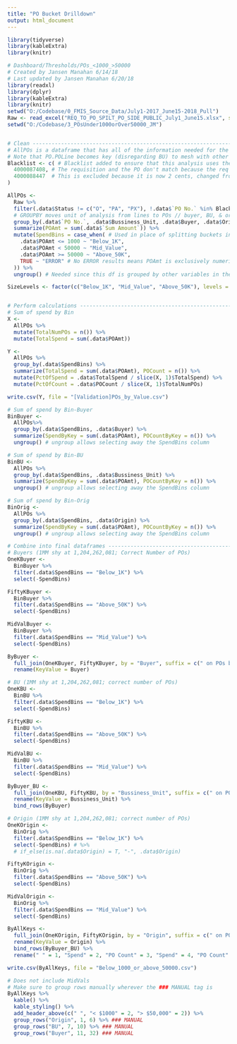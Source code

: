 ---
title: "PO Bucket Drilldown"
output: html_document
---

```{r setup, include=FALSE}
library(tidyverse)
library(kableExtra)
library(knitr)
```

```{r allcode, include = FALSE, echo=FALSE}
# Dashboard/Thresholds/POs_<1000_>50000
# Created by Jansen Manahan 6/14/18
# Last updated by Jansen Manahan 6/20/18
library(readxl)
library(dplyr)
library(kableExtra)
library(knitr)
setwd("O:/Codebase/0_FMIS_Source_Data/July1-2017_June15-2018_Pull")
Raw <- read_excel("REQ_TO_PO_SPILT_PO_SIDE_PUBLIC_July1_June15.xlsx", skip = 1)
setwd("O:/Codebase/3_POsUnder1000orOver50000_JM")


# Clean ---------------------------------------------------------------------------------------------------------------------------------------------
# AllPOs is a dataframe that has all of the information needed for the analysis
# Note that PO.POLine becomes key (disregarding BU) to mesh with other analyses
Blacklist <- c( # Blacklist added to ensure that this analysis uses the same dataset as the current PO-under-$1000 script in folder 2
  4000087408, # The requisition and the PO don't match because the req is from MBTAF ($890000) and the PO is from MBTAN ($150)
  4000088447  # This is excluded because it is now 2 cents, changed from $10,300 probably a a workaround for cancelling the PO
)

AllPOs <- 
  Raw %>%
  filter(.data$Status != c("O", "PA", "PX"), !.data$`PO No.` %in% Blacklist) %>%
  # GROUPBY moves unit of analysis from lines to POs // buyer, BU, & origin added to keep them from being erased
  group_by(.data$`PO No.`, .data$Bussiness_Unit, .data$Buyer, .data$Origin) %>% 
  summarize(POAmt = sum(.data$`Sum Amount`)) %>%
  mutate(SpendBins = case_when( # Used in place of splitting buckets into dfs for the purpose of data integrity
    .data$POAmt <= 1000 ~ "Below_1K",
    .data$POAmt < 50000 ~ "Mid_Value",
    .data$POAmt >= 50000 ~ "Above_50K",
    TRUE ~ "ERROR" # No ERROR results means POAmt is exclusively numerical
  )) %>%
  ungroup() # Needed since this df is grouped by other variables in the future

SizeLevels <- factor(c("Below_1K", "Mid_Value", "Above_50K"), levels = c("Below_1K", "Mid_Value", "Above_50K"))


# Perform calculations ------------------------------------------------------------------------------------------------------------------------------
# Sum of spend by Bin
X <- 
  AllPOs %>% 
  mutate(TotalNumPOs = n()) %>% 
  mutate(TotalSpend = sum(.data$POAmt))

Y <- 
  AllPOs %>%
  group_by(.data$SpendBins) %>% 
  summarize(TotalSpend = sum(.data$POAmt), POCount = n()) %>%
  mutate(PctOfSpend = .data$TotalSpend / slice(X, 1)$TotalSpend) %>%
  mutate(PctOfCount = .data$POCount / slice(X, 1)$TotalNumPOs)

write.csv(Y, file = "[Validation]POs_by_Value.csv")

# Sum of spend by Bin-Buyer
BinBuyer <- 
  AllPOs%>% 
  group_by(.data$SpendBins, .data$Buyer) %>% 
  summarize(SpendByKey = sum(.data$POAmt), POCountByKey = n()) %>%
  ungroup() # ungroup allows selecting away the SpendBins column

# Sum of spend by Bin-BU
BinBU <- 
  AllPOs %>% 
  group_by(.data$SpendBins, .data$Bussiness_Unit) %>% 
  summarize(SpendByKey = sum(.data$POAmt), POCountByKey = n()) %>%
  ungroup() # ungroup allows selecting away the SpendBins column

# Sum of spend by Bin-Orig
BinOrig <- 
  AllPOs %>% 
  group_by(.data$SpendBins, .data$Origin) %>% 
  summarize(SpendByKey = sum(.data$POAmt), POCountByKey = n()) %>%
  ungroup() # ungroup allows selecting away the SpendBins column

# Combine into final dataframes ---------------------------------------------------------------------------------------------------------------------
# Buyers (1MM shy at 1,204,262,081; Correct Number of POs)
OneKBuyer <- 
  BinBuyer %>% 
  filter(.data$SpendBins == "Below_1K") %>%
  select(-SpendBins)

FiftyKBuyer <- 
  BinBuyer %>% 
  filter(.data$SpendBins == "Above_50K") %>%
  select(-SpendBins)

MidValBuyer <- 
  BinBuyer %>% 
  filter(.data$SpendBins == "Mid_Value") %>%
  select(-SpendBins)

ByBuyer <- 
  full_join(OneKBuyer, FiftyKBuyer, by = "Buyer", suffix = c(" on POs below 1K", " on POs above 50K")) %>% 
  rename(KeyValue = Buyer)

# BU (1MM shy at 1,204,262,081; correct number of POs)
OneKBU <- 
  BinBU %>% 
  filter(.data$SpendBins == "Below_1K") %>%
  select(-SpendBins)

FiftyKBU <- 
  BinBU %>% 
  filter(.data$SpendBins == "Above_50K") %>%
  select(-SpendBins)

MidValBU <- 
  BinBU %>% 
  filter(.data$SpendBins == "Mid_Value") %>%
  select(-SpendBins)

ByBuyer_BU <- 
  full_join(OneKBU, FiftyKBU, by = "Bussiness_Unit", suffix = c(" on POs below 1K", " on POs above 50K")) %>% 
  rename(KeyValue = Bussiness_Unit) %>%
  bind_rows(ByBuyer)

# Origin (1MM shy at 1,204,262,081; correct number of POs)
OneKOrigin <- 
  BinOrig %>% 
  filter(.data$SpendBins == "Below_1K") %>%
  select(-SpendBins) # %>%
  # if_else(is.na(.data$Origin) = T, "-", .data$Origin)

FiftyKOrigin <- 
  BinOrig %>% 
  filter(.data$SpendBins == "Above_50K") %>%
  select(-SpendBins)

MidValOrigin <- 
  BinOrig %>% 
  filter(.data$SpendBins == "Mid_Value") %>%
  select(-SpendBins)

ByAllKeys <- 
  full_join(OneKOrigin, FiftyKOrigin, by = "Origin", suffix = c(" on POs below 1K", " on POs above 50K")) %>% 
  rename(KeyValue = Origin) %>%
  bind_rows(ByBuyer_BU) %>% 
  rename(" " = 1, "Spend" = 2, "PO Count" = 3, "Spend" = 4, "PO Count" = 5)

write.csv(ByAllKeys, file = "Below_1000_or_above_50000.csv")

```

```{r kabelize, echo=FALSE}
# Does not include MidVals
# Make sure to group rows manually wherever the ### MANUAL tag is
ByAllKeys %>% 
  kable() %>% 
  kable_styling() %>%
  add_header_above(c(" ", "< $1000" = 2, "> $50,000" = 2)) %>% 
  group_rows("Origin", 1, 6) %>% ### MANUAL
  group_rows("BU", 7, 10) %>% ### MANUAL
  group_rows("Buyer", 11, 32) ### MANUAL
```